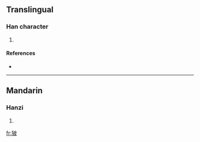 ==Translingual==

===Han character===
{{Han char|rn=94|rad=犬|as=05|sn=8|four=|canj=大竹木竹水 (KHDHE)}}

# {{defn|Han|sort=犬05}}

====References====
* {{Han ref|kx=0709.080|dkj=20341|dj=1121.180|hdz=21342.090|uh=72D3|ud=29395}}

----

==Mandarin==

===Hanzi===
{{cmn-hanzi|pin=[[pī]] ([[pi1]])|wg=p'i<sup>1</sup>}}

# {{defn|Mandarin|sort=犬05}}

[[fr:狓]]